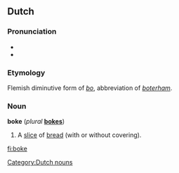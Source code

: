 ==Dutch==

===Pronunciation===
* {{IPA|/bˈoːkə/}}
* {{rhymes|nl|oːkə}}

===Etymology===
Flemish diminutive form of ''[[bo#Dutch|bo]]'', abbreviation of ''[[boterham]]''.

===Noun===
'''boke''' {{n}} (''plural'' '''[[bokes]]''')

# {{context|Flemish|child language}} A [[slice]] of [[bread]] (with or without covering).

[[Category:Dutch nouns]]

[[fi:boke]]